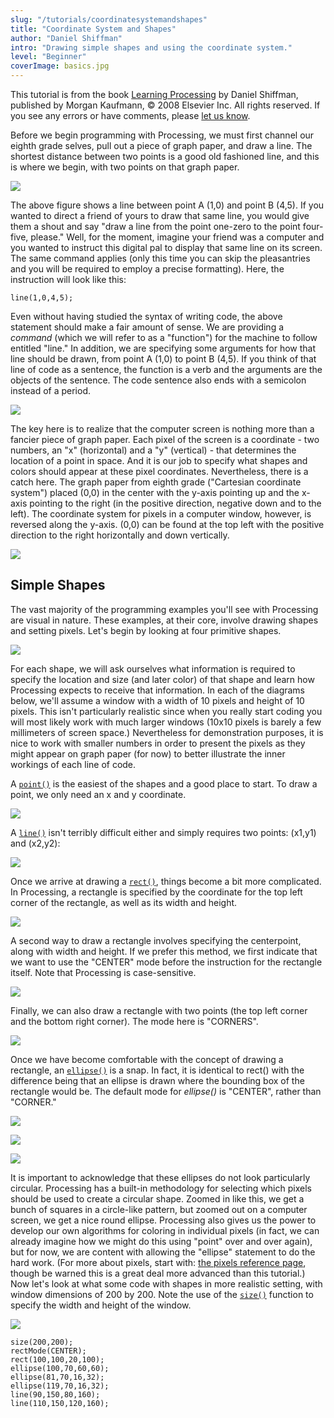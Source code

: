 ```yaml
---
slug: "/tutorials/coordinatesystemandshapes"
title: "Coordinate System and Shapes"
author: "Daniel Shiffman"
intro: "Drawing simple shapes and using the coordinate system."
level: "Beginner"
coverImage: basics.jpg
---
```


<Note>

This tutorial is from the book [Learning
Processing](http://www.processing.org/learning/books/#shiffman) by Daniel
Shiffman, published by Morgan Kaufmann, &copy; 2008 Elsevier Inc. All rights
reserved. If you see any errors or have comments, please [let us
know](https://github.com/processing/processing-website/issues?state=open).

</Note>

Before we begin programming with Processing, we must first channel our eighth grade selves, pull out a piece of graph paper, and draw a line. The shortest distance between two points is a good old fashioned line, and this is where we begin, with two points on that graph paper.

<FixedImage center width={645} height={244}>

![](./drawing-01.svg)

</FixedImage>

The above figure shows a line between point A (1,0) and point B (4,5). If you wanted to direct a friend of yours to draw that same line, you would give them a shout and say "draw a line from the point one-zero to the point four-five, please." Well, for the moment, imagine your friend was a computer and you wanted to instruct this digital pal to display that same line on its screen. The same command applies (only this time you can skip the pleasantries and you will be required to employ a precise formatting). Here, the instruction will look like this:

```
line(1,0,4,5);
```

Even without having studied the syntax of writing code, the above statement should make a fair amount of sense. We are providing a _command_ (which we will refer to as a "function") for the machine to follow entitled "line." In addition, we are specifying some arguments for how that line should be drawn, from point A (1,0) to point B (4,5). If you think of that line of code as a sentence, the function is a verb and the arguments are the objects of the sentence. The code sentence also ends with a semicolon instead of a period.

<FixedImage center width={645} height={85}>

![](./drawing-02.svg)

</FixedImage>

The key here is to realize that the computer screen is nothing more than a fancier piece of graph paper. Each pixel of the screen is a coordinate - two numbers, an "x" (horizontal) and a "y" (vertical) - that determines the location of a point in space. And it is our job to specify what shapes and colors should appear at these pixel coordinates.
Nevertheless, there is a catch here. The graph paper from eighth grade ("Cartesian coordinate system") placed (0,0) in the center with the y-axis pointing up and the x-axis pointing to the right (in the positive direction, negative down and to the left). The coordinate system for pixels in a computer window, however, is reversed along the y-axis. (0,0) can be found at the top left with the positive direction to the right horizontally and down vertically.

<FixedImage center width={645} height={244}>

![](./drawing-03.svg)

</FixedImage>

## Simple Shapes

The vast majority of the programming examples you'll see with Processing are visual
in nature. These examples, at their core, involve drawing shapes and setting pixels.
Let's begin by looking at four primitive shapes.

<FixedImage center width={645} height={244}>

![](./drawing-04.svg)

</FixedImage>

For each shape, we will ask ourselves what information is required to specify the location and size (and later color) of that shape and learn how Processing expects to receive that information. In each of the diagrams below, we'll assume a window with a width of 10 pixels and height of 10 pixels. This isn't particularly realistic since when you really start coding you will most likely work with much larger windows (10x10 pixels is barely a few millimeters of screen space.) Nevertheless for demonstration purposes, it is nice to work with smaller numbers in order to present the pixels as they might appear on graph paper (for now) to better illustrate the inner workings of each line of code.

A [`point()`](http://www.processing.org/reference/point_.html) is the easiest of the shapes and a good place to start. To draw a point, we only need an x and y coordinate.

<FixedImage center width={500} height={244}>

![](./drawing-05.svg)

</FixedImage>

A [`line()`](http://www.processing.org/reference/line_.html) isn't terribly difficult either and simply requires two points: (x1,y1) and (x2,y2):

<FixedImage center width={500} height={244}>

![](./drawing-06.svg)

</FixedImage>

Once we arrive at drawing a [`rect()`](http://www.processing.org/reference/rect_.html), things become a bit more complicated. In Processing, a rectangle is specified by the coordinate for the top left corner of the rectangle, as well as its width and height.

<FixedImage center width={595} height={244}>

![](./drawing-07.svg)

</FixedImage>

A second way to draw a rectangle involves specifying the centerpoint, along with width and height. If we prefer this method, we first indicate that we want to use the "CENTER" mode before the instruction for the rectangle itself. Note that Processing is case-sensitive.

<FixedImage center width={635} height={244}>

![](./drawing-08.svg)

</FixedImage>

Finally, we can also draw a rectangle with two points (the top left corner and the bottom right corner). The mode here is "CORNERS".

<FixedImage center width={625} height={244}>

![](./drawing-09.svg)

</FixedImage>

Once we have become comfortable with the concept of drawing a rectangle, an [`ellipse()`](http://www.processing.org/reference/ellipse_.html) is a snap. In fact, it is identical to rect() with the difference being that an ellipse is drawn where the bounding box of the rectangle would be. The default mode for _ellipse()_ is "CENTER", rather than "CORNER."

<FixedImage center width={620} height={244}>

![](./drawing-10.svg)

</FixedImage>

<FixedImage center width={645} height={244}>

![](./drawing-11.svg)

</FixedImage>

<FixedImage center width={645} height={244}>

![](./drawing-12.svg)

</FixedImage>

It is important to acknowledge that these ellipses do not look particularly circular. Processing has a built-in methodology for selecting which pixels should be used to create a circular shape. Zoomed in like this, we get a bunch of squares in a circle-like pattern, but zoomed out on a computer screen, we get a nice round ellipse. Processing also gives us the power to develop our own algorithms for coloring in individual pixels (in fact, we can already imagine how we might do this using
"point" over and over again), but for now, we are content with allowing the "ellipse" statement to do the hard work. (For more about pixels, start with: [the pixels reference page](http://processing.org/reference/pixels.html), though be warned this is a great deal more advanced than this tutorial.)
Now let's look at what some code with shapes in more realistic setting, with window dimensions of 200 by 200. Note the use of the [`size()`](http://www.processing.org/reference/size_.html) function to specify the width and height of the window.

<FixedImage side width={200} height={200}>

![](./1.11.jpg)

</FixedImage>

```
size(200,200);
rectMode(CENTER);
rect(100,100,20,100);
ellipse(100,70,60,60);
ellipse(81,70,16,32);
ellipse(119,70,16,32);
line(90,150,80,160);
line(110,150,120,160);
```
